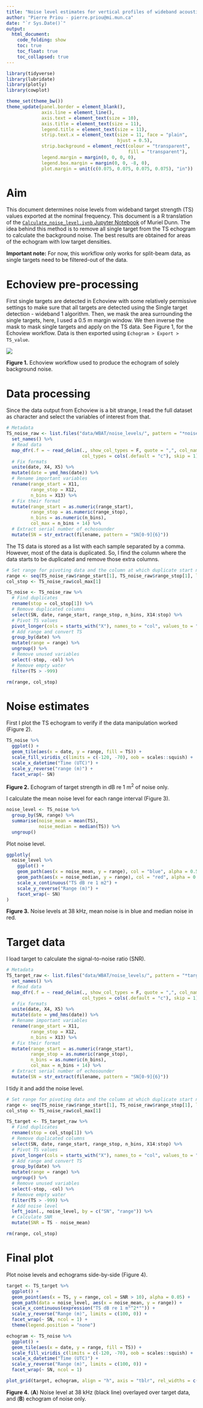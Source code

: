 ```yaml
---
title: "Noise level estimates for vertical profiles of wideband acoustic data"
author: "Pierre Priou - pierre.priou@mi.mun.ca"
date: "`r Sys.Date()`"
output: 
  html_document:
    code_folding: show
    toc: true
    toc_float: true
    toc_collapsed: true
---
```


```r
library(tidyverse)
library(lubridate)
library(plotly)
library(cowplot)
```

```r
theme_set(theme_bw())
theme_update(panel.border = element_blank(), 
             axis.line = element_line(),
             axis.text = element_text(size = 10),
             axis.title = element_text(size = 11),
             legend.title = element_text(size = 11),
             strip.text.x = element_text(size = 11, face = "plain", 
                                         hjust = 0.5),
             strip.background = element_rect(colour = "transparent", 
                                             fill = "transparent"),
             legend.margin = margin(0, 0, 0, 0),
             legend.box.margin = margin(0, 0, -8, 0),
             plot.margin = unit(c(0.075, 0.075, 0.075, 0.075), "in"))
```

# Aim

This document determines noise levels from wideband target strength (TS) values exported at the nominal frequency. This document is a R translation of the [`Calculate_noise_level.iynb` Jupyter Notebook](https://github.com/GMEA-Lab/gmea-repo/blob/master/Noise/Calculate_noise_level.ipynb) of Muriel Dunn. The idea behind this method is to remove all single target from the TS echogram to calculate the background noise. The best results are obtained for areas of the echogram with low target densities.

**Important note:** For now, this workflow only works for split-beam data, as single targets need to be filtered-out of the data. 

# Echoview pre-processing

First single targets are detected in Echoview with some relatively permissive settings to make sure that all targets are detected using the Single target detection - wideband 1 algorithm. Then, we mask the area surrounding the single targets, here, I used a 0.5 m margin window. We then inverse the mask to mask single targets and apply on the TS data. See Figure 1, for the Echoview workflow. Data is then exported using `Echogram > Export > TS_value`.

![](img/Noise_estimation_TS_workflow.png)

**Figure 1.** Echoview workflow used to produce the echogram of solely background noise.

# Data processing

Since the data output from Echoview is a bit strange, I read the full dataset as character and select the variables of interest from that.

```r
# Metadata
TS_noise_raw <- list.files("data/WBAT/noise_levels/", pattern = "*noise.ts.csv", full.names = T) %>% 
  set_names() %>%
  # Read data
  map_dfr(.f = ~ read_delim(., show_col_types = F, quote = ",", col_names = F,
                            col_types = cols(.default = "c"), skip = 1), .id = "filename") %>% 
  # Fix formats
  unite(date, X4, X5) %>%
  mutate(date = ymd_hms(date)) %>%
  # Rename important variables
  rename(range_start = X11,
         range_stop = X12,
         n_bins = X13) %>%
  # Fix their format
  mutate(range_start = as.numeric(range_start),
         range_stop = as.numeric(range_stop),
         n_bins = as.numeric(n_bins), 
         col_max = n_bins + 14) %>%
  # Extract serial number of echosounder
  mutate(SN = str_extract(filename, pattern = "SN[0-9]{6}"))
```

The TS data is stored as a list with each sample separated by a comma. However, most of the data is duplicated. So, I find the column where the data starts to be duplicated and remove those extra columns.

```r
# Set range for pivoting data and the column at which duplicate start names and column to find duplicate
range <- seq(TS_noise_raw$range_start[1], TS_noise_raw$range_stop[1], length.out = TS_noise_raw$n_bins[1])
col_stop <- TS_noise_raw$col_max[1]

TS_noise <- TS_noise_raw %>%
  # Find duplicates
  rename(stop = col_stop[1]) %>%
  # Remove duplicated columns
  select(SN, date, range_start, range_stop, n_bins, X14:stop) %>%
  # Pivot TS values
  pivot_longer(cols = starts_with("X"), names_to = "col", values_to = "TS", values_transform = as.numeric) %>%
  # Add range and convert TS
  group_by(date) %>%
  mutate(range = range) %>%
  ungroup() %>%
  # Remove unused variables
  select(-stop, -col) %>%
  # Remove empty water
  filter(TS > -999)

rm(range, col_stop)
```

# Noise estimates

First I plot the TS echogram to verify if the data manipulation worked (Figure 2).

```r
TS_noise %>%
  ggplot() + 
  geom_tile(aes(x = date, y = range, fill = TS)) +
  scale_fill_viridis_c(limits = c(-120, -70), oob = scales::squish) + 
  scale_x_datetime("Time (UTC)") +
  scale_y_reverse("range (m)") + 
  facet_wrap(~ SN)
```

**Figure 2.** Echogram of target strength in dB re 1 m^2^ of noise only.

I calculate the mean noise level for each range interval (Figure 3).

```r
noise_level <- TS_noise %>%
  group_by(SN, range) %>%
  summarise(noise_mean = mean(TS),
            noise_median = median(TS)) %>%
  ungroup()
```

Plot noise level.

```r
ggplotly(
  noise_level %>%
    ggplot() +
    geom_path(aes(x = noise_mean, y = range), col = "blue", alpha = 0.5) +
    geom_path(aes(x = noise_median, y = range), col = "red", alpha = 0.5) +
    scale_x_continuous("TS dB re 1 m2") +
    scale_y_reverse("Range (m)") + 
    facet_wrap(~ SN)
)
```

**Figure 3.** Noise levels at 38 kHz, mean noise is in blue and median noise in red.

# Target data

I load target to calculate the signal-to-noise ratio (SNR).

```r
# Metadata
TS_target_raw <- list.files("data/WBAT/noise_levels/", pattern = "*target.ts.csv", full.names = T) %>% 
  set_names() %>%
  # Read data
  map_dfr(.f = ~ read_delim(., show_col_types = F, quote = ",", col_names = F,
                            col_types = cols(.default = "c"), skip = 1), .id = "filename") %>% 
  # Fix formats
  unite(date, X4, X5) %>%
  mutate(date = ymd_hms(date)) %>%
  # Rename important variables
  rename(range_start = X11,
         range_stop = X12,
         n_bins = X13) %>%
  # Fix their format
  mutate(range_start = as.numeric(range_start),
         range_stop = as.numeric(range_stop),
         n_bins = as.numeric(n_bins), 
         col_max = n_bins + 14) %>%
  # Extract serial number of echosounder
  mutate(SN = str_extract(filename, pattern = "SN[0-9]{6}"))
```

I tidy it and add the noise level.

```r
# Set range for pivoting data and the column at which duplicate start names and column to find duplicate
range <- seq(TS_noise_raw$range_start[1], TS_noise_raw$range_stop[1], length.out = TS_noise_raw$n_bins[1])
col_stop <- TS_noise_raw$col_max[1]

TS_target <- TS_target_raw %>%
  # Find duplicates
  rename(stop = col_stop[1]) %>%
  # Remove duplicated columns
  select(SN, date, range_start, range_stop, n_bins, X14:stop) %>%
  # Pivot TS values
  pivot_longer(cols = starts_with("X"), names_to = "col", values_to = "TS", values_transform = as.numeric) %>%
  # Add range and convert TS
  group_by(date) %>%
  mutate(range = range) %>%
  ungroup() %>%
  # Remove unused variables
  select(-stop, -col) %>%
  # Remove empty water
  filter(TS > -999) %>%
  # Add noise level
  left_join(., noise_level, by = c("SN", "range")) %>%
  # Calculate SNR
  mutate(SNR = TS - noise_mean)

rm(range, col_stop)
```

# Final plot

Plot noise levels and echograms side-by-side (Figure 4).

```r
target <- TS_target %>%
  ggplot() +
  geom_point(aes(x = TS, y = range, col = SNR > 10), alpha = 0.05) +
  geom_path(data = noise_level, aes(x = noise_mean, y = range)) +
  scale_x_continuous(expression("TS dB re 1 m"^2*"")) +
  scale_y_reverse("Range (m)", limits = c(100, 0)) + 
  facet_wrap(~ SN, ncol = 1) + 
  theme(legend.position = "none")

echogram <- TS_noise %>%
  ggplot() + 
  geom_tile(aes(x = date, y = range, fill = TS)) +
  scale_fill_viridis_c(limits = c(-120, -70), oob = scales::squish) + 
  scale_x_datetime("Time (UTC)") +
  scale_y_reverse("Range (m)", limits = c(100, 0)) + 
  facet_wrap(~ SN, ncol = 1)

plot_grid(target, echogram, align = "h", axis = "tblr", rel_widths = c(0.6, 1), labels = "AUTO")
```

**Figure 4.** (**A**) Noise level at 38 kHz (black line) overlayed over target data, and (**B**) echogram of noise only.
